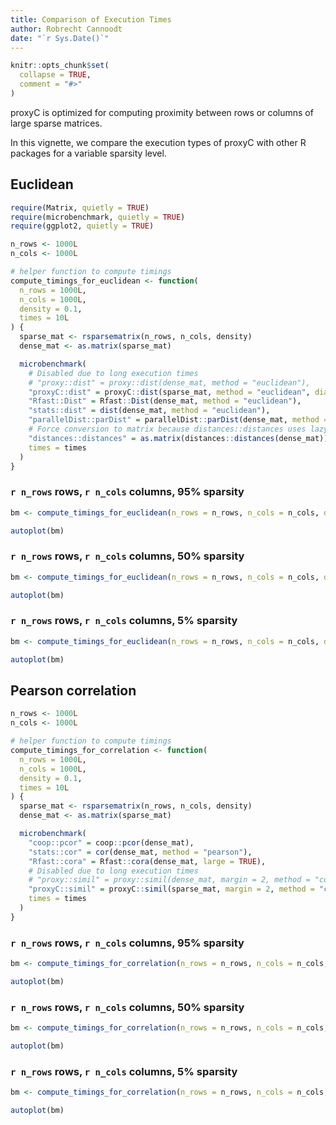 ```yaml
---
title: Comparison of Execution Times
author: Robrecht Cannoodt
date: "`r Sys.Date()`"
---
```


```r
knitr::opts_chunk$set(
  collapse = TRUE,
  comment = "#>"
)
```

proxyC is optimized for computing proximity between rows or columns of large sparse matrices.

In this vignette, we compare the execution types of proxyC with other R packages for a variable
sparsity level.

## Euclidean

```r
require(Matrix, quietly = TRUE)
require(microbenchmark, quietly = TRUE)
require(ggplot2, quietly = TRUE)

n_rows <- 1000L
n_cols <- 1000L

# helper function to compute timings
compute_timings_for_euclidean <- function(
  n_rows = 1000L,
  n_cols = 1000L,
  density = 0.1,
  times = 10L
) {
  sparse_mat <- rsparsematrix(n_rows, n_cols, density)
  dense_mat <- as.matrix(sparse_mat)

  microbenchmark(
    # Disabled due to long execution times
    # "proxy::dist" = proxy::dist(dense_mat, method = "euclidean"),
    "proxyC::dist" = proxyC::dist(sparse_mat, method = "euclidean", diag = TRUE),
    "Rfast::Dist" = Rfast::Dist(dense_mat, method = "euclidean"),
    "stats::dist" = dist(dense_mat, method = "euclidean"),
    "parallelDist::parDist" = parallelDist::parDist(dense_mat, method = "euclidean"),
    # Force conversion to matrix because distances::distances uses lazy evaluation
    "distances::distances" = as.matrix(distances::distances(dense_mat)),
    times = times
  )
}

```


### `r n_rows` rows, `r n_cols` columns, 95% sparsity

```r
bm <- compute_timings_for_euclidean(n_rows = n_rows, n_cols = n_cols, density = 0.05)

autoplot(bm)
```

### `r n_rows` rows, `r n_cols` columns, 50% sparsity

```r
bm <- compute_timings_for_euclidean(n_rows = n_rows, n_cols = n_cols, density = 0.5)

autoplot(bm)
```

### `r n_rows` rows, `r n_cols` columns, 5% sparsity

```r
bm <- compute_timings_for_euclidean(n_rows = n_rows, n_cols = n_cols, density = 0.95)

autoplot(bm)
```

## Pearson correlation

```r
n_rows <- 1000L
n_cols <- 1000L

# helper function to compute timings
compute_timings_for_correlation <- function(
  n_rows = 1000L,
  n_cols = 1000L,
  density = 0.1,
  times = 10L
) {
  sparse_mat <- rsparsematrix(n_rows, n_cols, density)
  dense_mat <- as.matrix(sparse_mat)

  microbenchmark(
    "coop::pcor" = coop::pcor(dense_mat),
    "stats::cor" = cor(dense_mat, method = "pearson"),
    "Rfast::cora" = Rfast::cora(dense_mat, large = TRUE),
    # Disabled due to long execution times
    # "proxy::simil" = proxy::simil(dense_mat, margin = 2, method = "correlation"),
    "proxyC::simil" = proxyC::simil(sparse_mat, margin = 2, method = "correlation", diag = TRUE),
    times = times
  )
}
```

### `r n_rows` rows, `r n_cols` columns, 95% sparsity

```r
bm <- compute_timings_for_correlation(n_rows = n_rows, n_cols = n_cols, density = 0.05)

autoplot(bm)
```

### `r n_rows` rows, `r n_cols` columns, 50% sparsity

```r
bm <- compute_timings_for_correlation(n_rows = n_rows, n_cols = n_cols, density = 0.5)

autoplot(bm)
```

### `r n_rows` rows, `r n_cols` columns, 5% sparsity

```r
bm <- compute_timings_for_correlation(n_rows = n_rows, n_cols = n_cols, density = 0.95)

autoplot(bm)
```
